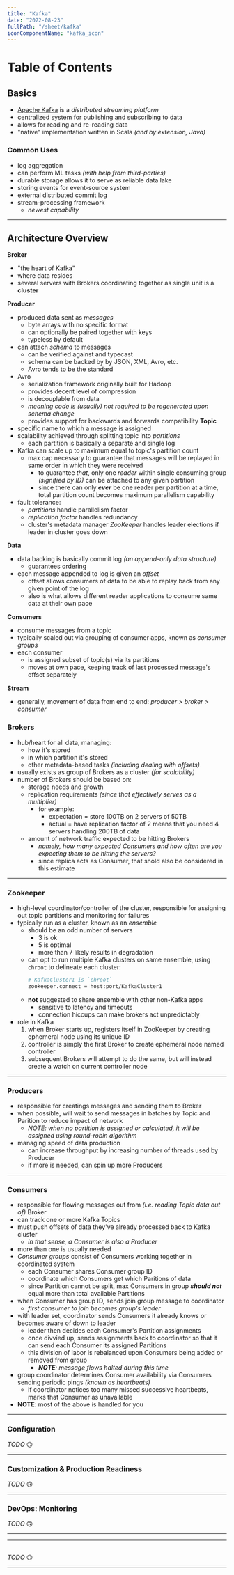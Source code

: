 ```yaml
---
title: "Kafka"
date: "2022-08-23"
fullPath: "/sheet/kafka"
iconComponentName: "kafka_icon"
---
```


# Table of Contents

## Basics

- [Apache Kafka](https://kafaka.apache.org/intro) is a _distributed streaming platform_
- centralized system for publishing and subscribing to data
- allows for reading and re-reading data
- "native" implementation written in Scala _(and by extension, Java)_

### Common Uses

- log aggregation
- can perform ML tasks _(with help from third-parties)_
- durable storage allows it to serve as reliable data lake
- storing events for event-source system
- external distributed commit log
- stream-processing framework
    - _newest capability_

---

## Architecture Overview

**Broker**
- "the heart of Kafka"
- where data resides
- several servers with Brokers coordinating together as single unit is a **cluster**

**Producer**
- produced data sent as _messages_
    - byte arrays with no specific format
    - can optionally be paired together with keys
    - typeless by default
- can attach _schema_ to messages
    - can be verified against and typecast
    - schema can be backed by by JSON, XML, Avro, etc.
    - Avro tends to be the standard
- Avro
    - serialization framework originally built for Hadoop
    - provides decent level of compression
    - is decouplable from data
    - _meaning code is (usually) not required to be regenerated upon schema change_
    - provides support for backwards and forwards compatibility
**Topic**
- specific name to which a message is assigned
- scalability achieved through splitting topic into _partitions_
    - each partition is basically a separate and single log
- Kafka can scale up to maximum equal to topic's partition count
    - max cap necessary to guarantee that messages will be replayed in same order in which they were received
        - to guarantee _that_, only one _reader_ within single consuming group _(signified by ID)_ can be attached to any given partition
        - since there can only _**ever**_ be one reader per partition at a time, total partition count becomes maximum parallelism capability
- fault tolerance:
    - _partitions_ handle parallelism factor
    - _replication factor_ handles redundancy
    - cluster's metadata manager _ZooKeeper_ handles leader elections if leader in cluster goes down


**Data**
- data backing is basically commit log _(an append-only data structure)_
    - guarantees ordering
- each message appended to log is given an _offset_
    - offset allows consumers of data to be able to replay back from any given point of the log
    - also is what allows different reader applications to consume same data at their own pace

**Consumers**
- consume messages from a topic
- typically scaled out via grouping of consumer apps, known as _consumer groups_
- each consumer
    - is assigned subset of topic(s) via its partitions
    - moves at own pace, keeping track of last processed message's offset separately

**Stream**
- generally, movement of data from end to end: _producer > broker > consumer_

### Brokers

- hub/heart for all data, managing:
    - how it's stored
    - in which partition it's stored
    - other metadata-based tasks _(including dealing with offsets)_
- usually exists as group of Brokers as a cluster _(for scalability)_
- number of Brokers should be based on:
    - storage needs and growth
    - replication requirements _(since that effectively serves as a multiplier)_
        - for example:
            - expectation = store 100TB on 2 servers of 50TB
            - actual = have replication factor of 2 means that you need 4 servers handling 200TB of data
    - amount of network traffic expected to be hitting Brokers
        - _namely, how many expected Consumers and how often are you expecting them to be hitting the servers?_
        - since replica acts as Consumer, that shold also be considered in this estimate


---

### Zookeeper

- high-level coordinator/controller of the cluster, responsible for assigning out topic partitions and monitoring for failures
- typically run as a cluster, known as an _ensemble_
    - should be an odd number of servers
        - 3 is ok
        - 5 is optimal
        - more than 7 likely results in degradation
    - can opt to run multiple Kafka clusters on same ensemble, using `chroot` to delineate each cluster:
        ```sh
        # KafkaCluster1 is `chroot`
        zookeeper.connect = host:port/KafkaCluster1
        ```
    - **not** suggested to share ensemble with other non-Kafka apps
        - sensitive to latency and timeouts
        - connection hiccups can make brokers act unpredictably
- role in Kafka
    1) when Broker starts up, registers itself in ZooKeeper by creating ephemeral node using its unique ID
    2) controller is simply the first Broker to create ephemeral node named controller
    3) subsequent Brokers will attempt to do the same, but will instead create a watch on current controller node


---

### Producers

- responsible for creatings messages and sending them to Broker
- when possible, will wait to send messages in batches by Topic and Parition to reduce impact of network
    - _NOTE: when no partition is assigned or calculated, it will be assigned using round-robin algorithm_
- managing speed of data production
    - can increase throughput by increasing number of threads used by Producer
    - if more is needed, can spin up more Producers

---

### Consumers

- responsible for flowing messages out from _(i.e. reading Topic data out of)_ Broker
- can track one or more Kafka Topics
- must push offsets of data they've already processed back to Kafka cluster
    - _in that sense, a Consumer is also a Producer_
- more than one is usually needed
- _Consumer groups_ consist of Consumers working together in coordinated system
    - each Consumer shares Consumer group ID
    - coordinate which Consumers get which Paritions of data
    - since Partition cannot be split, max Consumers in group _**should not**_ equal more than total available Partitions
- when Consumer has group ID, sends join group message to coordinator
    - _first consumer to join becomes group's leader_
- with leader set, coordinator sends Consumers it already knows or becomes aware of down to leader
    - leader then decides each Consumer's Partition assignments
    - once divvied up, sends assignments back to coordinator so that it can send each Consumer its assigned Partitions
    - this division of labor is rebalanced upon Consumers being added or removed from group
        - _**NOTE**: message flows halted during this time_
- group coordinator determines Consumer availability via Consumers sending periodic pings _(known as heartbeats)_
    - if coordinator notices too many missed successive heartbeats, marks that Consumer as unavailable
- **NOTE**: most of the above is handled for you

---

### Configuration

_TODO_ 🙃

---

### Customization & Production Readiness

_TODO_ 🙃

---

### DevOps: Monitoring

_TODO_ 🙃

---



---

##

_TODO_ 🙃

---

